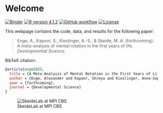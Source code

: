 # Welcome {.unnumbered}

[![Binder](https://mybinder.org/badge_logo.svg)](https://mybinder.org/v2/gh/SkeideLab/meta_rotation.git/HEAD?urlpath=rstudio)
[![R version 4.1.2](https://img.shields.io/badge/R%20version-4.1.2-blue)](https://www.r-project.org)
[![GitHub workflow](https://img.shields.io/github/actions/workflow/status/SkeideLab/meta_rotation/docker-publish.yml)](https://github.com/SkeideLab/meta_rotation/actions/workflows/docker-publish.yml)
[![License](https://img.shields.io/github/license/SkeideLab/meta_rotation)](https://github.com/SkeideLab/meta_semantics/blob/main/LICENSE)

This webpage contains the code, data, and results for the following paper:

> Enge, A., Kapoor, S., Kieslinger, A.-S., & Skeide, M. A. (forthcoming). A meta-analysis of mental rotation in the first years of life. *Developmental Science*.

BibTeX citation:

```bibtex
@article{enge2023,
  title = {A Meta-Analysis of Mental Rotation in the First Years of Life},
  author = {Enge, Alexander and Kapoor, Shreya and Kieslinger, Anne-Sophie and Skeide, Michael A.},
  year = {forthcoming},
  journal = {Developmental Science}
}
```

![SkeideLab at MPI CBS](https://i.imgur.com/iPjdsfc.png)
